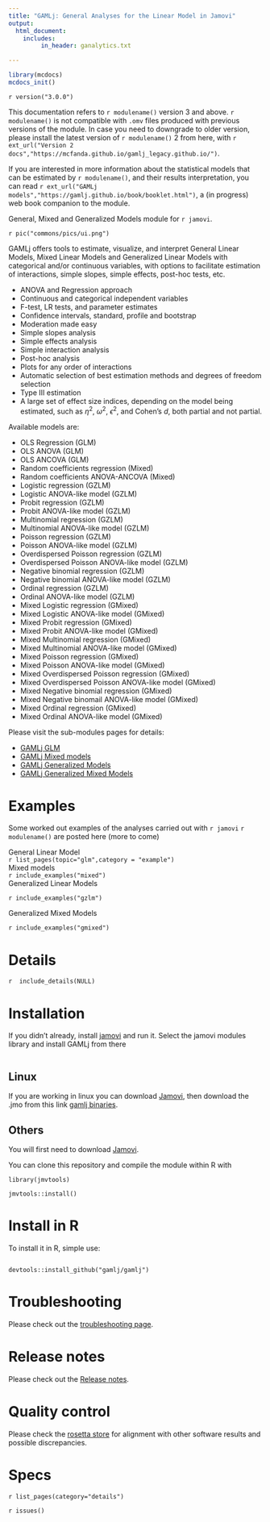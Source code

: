 ```yaml
---
title: "GAMLj: General Analyses for the Linear Model in Jamovi"
output: 
  html_document:
    includes:
         in_header: ganalytics.txt

---
```

  

```r
library(mcdocs)
mcdocs_init()

```
  
`r version("3.0.0")`

This documentation refers to `r modulename()` version 3 and above. `r modulename()` is not compatible with `.omv` files produced with previous versions of the module. In case you need to downgrade to older version, please install the latest version of `r modulename()` 2 from here, with `r ext_url("Version 2 docs","https://mcfanda.github.io/gamlj_legacy.github.io/")`.
  
If you are interested in more information about the statistical models that can be estimated by `r modulename()`, and their results interpretation, you can read  `r ext_url("GAMLj models","https://gamlj.github.io/book/booklet.html")`, a (in progress) web book companion to the module.

General, Mixed and Generalized Models module for `r jamovi`.

`r pic("commons/pics/ui.png")`

GAMLj offers tools to estimate, visualize, and interpret General Linear Models, Mixed Linear Models and Generalized Linear Models with categorical and/or continuous variables, with options to facilitate estimation of interactions, simple slopes, simple effects, post-hoc tests, etc.

* ANOVA and Regression approach
* Continuous and categorical independent variables
* F-test, LR tests, and parameter estimates
* Confidence intervals, standard, profile and bootstrap
* Moderation made easy
* Simple slopes analysis
* Simple effects analysis
* Simple interaction analysis
* Post-hoc analysis
* Plots for any order of interactions
* Automatic selection of best estimation methods and degrees of freedom selection
* Type III estimation
* A large set of effect size indices, depending on the model being estimated, such as $\eta^2$, $\omega^2$, $\epsilon^2$, and Cohen's $d$, both partial and not partial. 

Available models are:

* OLS Regression (GLM)
* OLS ANOVA (GLM)
* OLS ANCOVA (GLM)
* Random coefficients regression (Mixed)
* Random coefficients ANOVA-ANCOVA (Mixed)
* Logistic regression (GZLM)
* Logistic ANOVA-like model (GZLM)
* Probit regression (GZLM)
* Probit ANOVA-like model (GZLM)
* Multinomial regression (GZLM)
* Multinomial ANOVA-like model (GZLM)
* Poisson regression (GZLM)
* Poisson ANOVA-like model (GZLM)
* Overdispersed Poisson regression (GZLM)
* Overdispersed Poisson ANOVA-like model (GZLM)
* Negative binomial regression (GZLM)
* Negative binomial  ANOVA-like model (GZLM)
* Ordinal regression (GZLM)
* Ordinal ANOVA-like model (GZLM)
* Mixed Logistic regression (GMixed)
* Mixed Logistic ANOVA-like model (GMixed)
* Mixed Probit regression (GMixed)
* Mixed Probit ANOVA-like model (GMixed)
* Mixed Multinomial regression (GMixed)
* Mixed Multinomial ANOVA-like model (GMixed)
* Mixed Poisson regression (GMixed)
* Mixed Poisson ANOVA-like model (GMixed)
* Mixed Overdispersed Poisson regression (GMixed)
* Mixed Overdispersed Poisson ANOVA-like model (GMixed)
* Mixed Negative binomial regression (GMixed)
* Mixed Negative binomail  ANOVA-like model (GMixed)
* Mixed Ordinal regression (GMixed)
* Mixed Ordinal ANOVA-like model (GMixed)


Please visit the sub-modules pages for details:

* [GAMLj GLM](glm.html)
* [GAMLj Mixed models](mixed.html)
* [GAMLj Generalized Models](gzlm.html)
* [GAMLj Generalized Mixed Models](gzlmmixed.html)

# Examples

Some worked out examples of the analyses carried out with `r jamovi` `r modulename()` are posted here (more to come)

<div class="littletitle">General Linear Model</div>
`r list_pages(topic="glm",category = "example")`
<div class="littletitle">Mixed models</div>
`r include_examples("mixed")`
<div class="littletitle">Generalized Linear Models</div>
`r include_examples("gzlm")`

<div class="littletitle">Generalized Mixed Models</div>

`r include_examples("gmixed")`


# Details

`r  include_details(NULL)`



# Installation

If you didn't already, install [jamovi](https://www.jamovi.org/download.html) and run it. Select the jamovi modules library and install GAMLj from there

<img src="glm/install.png" class="img-responsive" alt="">

## Linux

If you are working in linux you can download [Jamovi](https://www.jamovi.org/download.html), then download the .jmo from this link [gamlj binaries](https://github.com/mcfanda/binaries/blob/master/gamlj_linux.jmo).


## Others

You will first need to download [Jamovi](https://www.jamovi.org/download.html). 


You can clone this repository and compile the module within R with 

```
library(jmvtools)

jmvtools::install()

```

# Install in R

To install it in R, simple use:

```

devtools::install_github("gamlj/gamlj")

```

# Troubleshooting

Please check out the  [troubleshooting page](https://mcfanda.github.io/gamlj_docs/troubles.html). 

# Release notes

Please check out the  [Release notes](release_notes.html). 

# Quality control

Please check the [rosetta store](rosetta.html) for alignment with other software results and possible discrepancies.

# Specs

`r list_pages(category="details")`

  
`r issues()`
